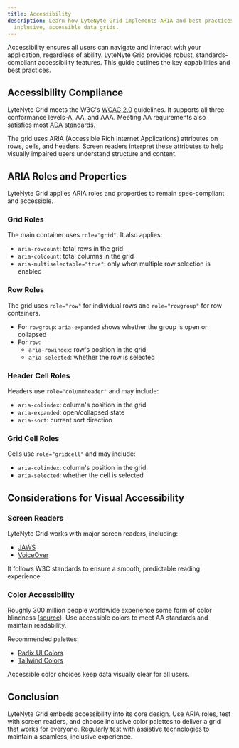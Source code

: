 ```yaml
---
title: Accessibility
description: Learn how LyteNyte Grid implements ARIA and best practices to build
  inclusive, accessible data grids.
---
```


Accessibility ensures all users can navigate and interact with your
application, regardless of ability. LyteNyte Grid provides robust,
standards-compliant accessibility features. This guide outlines the key
capabilities and best practices.

## Accessibility Compliance

LyteNyte Grid meets the W3C's [WCAG 2.0](https://www.w3.org/WAI/standards-guidelines/wcag/) guidelines.
It supports all three conformance levels-A, AA, and AAA. Meeting AA
requirements also satisfies most [ADA](https://www.ada.gov/) standards.

The grid uses ARIA (Accessible Rich Internet Applications) attributes on
rows, cells, and headers. Screen readers interpret these attributes to
help visually impaired users understand structure and content.

## ARIA Roles and Properties

LyteNyte Grid applies ARIA roles and properties to remain spec-compliant
and accessible.

### Grid Roles

The main container uses `role="grid"`. It also applies:

- `aria-rowcount`: total rows in the grid
- `aria-colcount`: total columns in the grid
- `aria-multiselectable="true"`: only when multiple row selection is
  enabled

### Row Roles

The grid uses `role="row"` for individual rows and `role="rowgroup"` for
row containers.

- For `rowgroup`: `aria-expanded` shows whether the group is open or
  collapsed
- For `row`:
  - `aria-rowindex`: row's position in the grid
  - `aria-selected`: whether the row is selected

### Header Cell Roles

Headers use `role="columnheader"` and may include:

- `aria-colindex`: column's position in the grid
- `aria-expanded`: open/collapsed state
- `aria-sort`: current sort direction

### Grid Cell Roles

Cells use `role="gridcell"` and may include:

- `aria-colindex`: column's position in the grid
- `aria-selected`: whether the cell is selected

## Considerations for Visual Accessibility

### Screen Readers

LyteNyte Grid works with major screen readers, including:

- [JAWS](https://support.freedomscientific.com/Downloads/JAWS)
- [VoiceOver](https://support.apple.com/en-gb/guide/voiceover/welcome/10)

It follows W3C standards to ensure a smooth, predictable reading
experience.

### Color Accessibility

Roughly 300 million people worldwide experience some form of color
blindness ([source](https://www.colourblindawareness.org/colour-blindness/)).
Use accessible colors to meet AA standards and maintain readability.

Recommended palettes:

- [Radix UI Colors](https://www.radix-ui.com/colors)
- [Tailwind Colors](https://tailwindcss.com/docs/customizing-colors)

Accessible color choices keep data visually clear for all users.

## Conclusion

LyteNyte Grid embeds accessibility into its core design. Use ARIA roles,
test with screen readers, and choose inclusive color palettes to deliver
a grid that works for everyone. Regularly test with assistive
technologies to maintain a seamless, inclusive experience.
